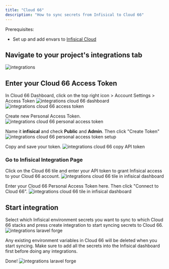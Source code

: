 ```yaml
---
title: "Cloud 66"
description: "How to sync secrets from Infisical to Cloud 66"
---
```


Prerequisites:

- Set up and add envars to [Infisical Cloud](https://app.infisical.com)

## Navigate to your project's integrations tab

![integrations](../../images/integrations.png)

## Enter your Cloud 66 Access Token

In Cloud 66 Dashboard, click on the top right icon > Account Settings > Access Token
![integrations cloud 66 dashboard](../../images/integrations/cloud-66/integrations-cloud-66-dashboard.png)
![integrations cloud 66 access token](../../images/integrations/cloud-66/integrations-cloud-66-access-token.png)

Create new Personal Access Token. 
![integrations cloud 66 personal access token](../../images/integrations/cloud-66/integrations-cloud-66-pat.png)

Name it **infisical** and check **Public** and **Admin**. Then click "Create Token"
![integrations cloud 66 personal access token setup](../../images/integrations/cloud-66/integrations-cloud-66-pat-setup.png)

Copy and save your token.
![integrations cloud 66 copy API token](../../images/integrations/cloud-66/integrations-cloud-66-copy-pat.png)

### Go to Infisical Integration Page

Click on the Cloud 66 tile and enter your API token to grant Infisical access to your Cloud 66 account.
![integrations cloud 66 tile in infisical dashboard](../../images/integrations/cloud-66/integrations-cloud-66-infisical-dashboard.png)

Enter your Cloud 66 Personal Access Token here. Then click "Connect to Cloud 66".
![integrations cloud 66 tile in infisical dashboard](../../images/integrations/cloud-66/integrations-cloud-66-paste-pat.png)


## Start integration

Select which Infisical environment secrets you want to sync to which Cloud 66 stacks and press create integration to start syncing secrets to Cloud 66.
![integrations laravel forge](../../images/integrations/cloud-66/integrations-cloud-66-create.png)

<Warning>
  Any existing environment variables in Cloud 66 will be deleted when you start syncing. Make sure to add all the secrets into the Infisical dashboard first before doing any integrations.
</Warning>

Done!
![integrations laravel forge](../../images/integrations/cloud-66/integrations-cloud-66-done.png)
